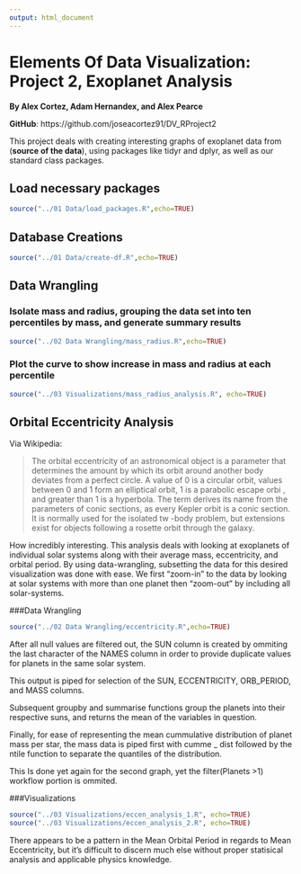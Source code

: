 ```yaml
---
output: html_document
---
```

Elements Of Data Visualization: Project 2, Exoplanet Analysis
===
__By Alex Cortez, Adam Hernandex, and Alex Pearce__

__GitHub__: https://github.com/joseacortez91/DV_RProject2

This project deals with creating interesting graphs of exoplanet data from (**source of the data**), using packages like tidyr and dplyr, as well as our standard class packages.

## Load necessary packages
```r
source("../01 Data/load_packages.R",echo=TRUE)
```

## Database Creations
```r
source("../01 Data/create-df.R",echo=TRUE)
```

## Data Wrangling

### Isolate mass and radius, grouping the data set into ten percentiles by mass, and generate summary results
```r
source("../02 Data Wrangling/mass_radius.R",echo=TRUE)
```

### Plot the curve to show increase in mass and radius at each percentile
```r
source("../03 Visualizations/mass_radius_analysis.R", echo=TRUE)
```

## Orbital Eccentricity Analysis
Via Wikipedia:

> The orbital eccentricity of an astronomical object is a parameter that determines the amount
by which its orbit around another body deviates from a perfect circle. A value of 0 is a
circular orbit, values between 0 and 1 form an elliptical orbit, 1 is a parabolic escape orbi
, and greater than 1 is a hyperbola. The term derives its name from the parameters of conic
sections, as every Kepler orbit is a conic section. It is normally used for the isolated tw
-body problem, but extensions exist for objects following a rosette orbit through the galaxy.

How incredibly interesting. This analysis deals with looking at exoplanets of individual solar systems along with their average mass, eccentricity, and orbital period. By using data-wrangling, subsetting the data for this desired visualization was done with ease. We first "zoom-in" to the data by looking at solar systems with more than one planet then "zoom-out" by including all solar-systems. 

###Data Wrangling
```r
source("../02 Data Wrangling/eccentricity.R",echo=TRUE)
```

After all null values are filtered out, the SUN column is created by ommiting the last character of the NAMES column in order to provide duplicate values for planets in the same solar system. 

This output is piped for selection of the SUN, ECCENTRICITY, ORB_PERIOD, and MASS columns. 

Subsequent groupby and summarise functions group the planets into their respective suns, and returns the mean of the variables in question. 

Finally, for ease of representing the mean cummulative distribution of planet mass per star, the mass data is piped first with cumme _ dist followed by the ntile function to separate the quantiles of the distribution. 

This Is done yet again for the second graph, yet the filter(Planets >1) workflow portion is ommited. 

###Visualizations
```r
source("../03 Visualizations/eccen_analysis_1.R", echo=TRUE)
source("../03 Visualizations/eccen_analysis_2.R", echo=TRUE)
```

There appears to be a pattern in the Mean Orbital Period in regards to Mean Eccentricity, but it's difficult to discern much else without proper statisical analysis and applicable physics knowledge. 

